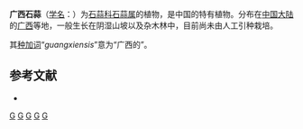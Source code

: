 {{Speciesbox 
| taxon = Lycoris guangxiensis
| authority = [[徐垠|Y. Hsu]] et Q. J. Fan, 1982
}}

'''广西石蒜'''（[[学名|学名]]：{{lang|la|''Lycoris guangxiensis''}}）为[[石蒜科|石蒜科]][[石蒜属|石蒜属]]的植物，是中国的特有植物。分布在[[中国大陆|中国大陆]]的[[广西|广西]]等地，一般生长在阴湿山坡以及杂木林中，目前尚未由人工引种栽培。

其[[种加词|种加词]]“''guangxiensis''”意为“广西的”。

== 参考文献 ==
<div class="references-small">
* {{cite web| url =http://www.bioinfo.cn/db05/KmzwSpecies.php?action=view&id=177| title =广西石蒜| work =《中国高等植物数据库全库》| publisher =中国科学院微生物研究所| author =昆明植物研究所| accessdate =2009-02-21| deadurl =yes| archiveurl =https://web.archive.org/web/20160305030302/http://www.bioinfo.cn/db05/KmzwSpecies.php?action=view&id=177| archivedate =2016-03-05}}
</div>
{{Taxonbar|from=Q11062484}}

[[Category:石蒜属|G]]
[[Category:球根花卉|G]]
[[Category:中國特有植物|G]]
[[Category:广西植物|G]]
[[Category:1982年描述的植物|G]]